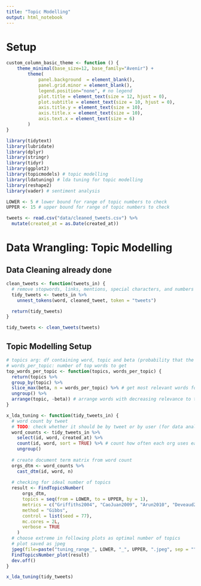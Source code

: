 ```yaml
---
title: "Topic Modelling"
output: html_notebook
---
```


<!----------------------------------------------------------------------------------------------------------------------------------------------------->
<!-- Setup -->
<!----------------------------------------------------------------------------------------------------------------------------------------------------->
# Setup
```r
custom_column_basic_theme <- function () { 
    theme_minimal(base_size=12, base_family="Avenir") +
        theme(
            panel.background  = element_blank(),
            panel.grid.minor = element_blank(),
            legend.position="none", # no legend
            plot.title = element_text(size = 12, hjust = 0),
            plot.subtitle = element_text(size = 10, hjust = 0),
            axis.title.y = element_text(size = 10),
            axis.title.x = element_text(size = 10),
            axis.text.x = element_text(size = 6)
        )
}
```

```r
library(tidytext)
library(lubridate)
library(dplyr)
library(stringr)
library(tidyr)
library(ggplot2)
library(topicmodels) # topic modelling
library(ldatuning) # lda tuning for topic modelling
library(reshape2)
library(vader) # sentiment analysis
```
```r
LOWER <- 5 # lower bound for range of topic numbers to check
UPPER <- 15 # upper bound for range of topic numbers to check
```

```r
tweets <- read.csv("data/cleaned_tweets.csv") %>%
  mutate(created_at = as.Date(created_at))
```

<!----------------------------------------------------------------------------------------------------------------------------------------------------->
<!-- Data Wrangling: Topic modelling -->
<!----------------------------------------------------------------------------------------------------------------------------------------------------->
# Data Wrangling: Topic Modelling
## Data Cleaning already done
```r
clean_tweets <- function(tweets_in) {
  # remove stopwords, links, mentions, special characters, and numbers
  tidy_tweets <- tweets_in %>% 
    unnest_tokens(word, cleaned_tweet, token = "tweets")

  return(tidy_tweets)
}

tidy_tweets <- clean_tweets(tweets)
```

## Topic Modelling Setup

```r
# topics arg: df containing word, topic and beta (probability that the word occurs in that topic) values
# words_per_topic: number of top words to get
top_words_per_topic <- function(topics, words_per_topic) {
  return(topics %>%
  group_by(topic) %>%
  slice_max(beta, n = words_per_topic) %>% # get most relevant words for that topic
  ungroup() %>%
  arrange(topic, -beta)) # arrange words with decreasing relevance to the topic
}
```

```r
x_lda_tuning <- function(tidy_tweets_in) {
  # word count by tweet
  # TODO: check whether it should be by tweet or by user (for data analysis proj it was media org)
  word_counts <- tidy_tweets_in %>%
    select(id, word, created_at) %>%
    count(id, word, sort = TRUE) %>% # count how often each org uses each word
    ungroup()
  
  # create document term matrix from word count
  orgs_dtm <- word_counts %>%
    cast_dtm(id, word, n)
  
  # checking for ideal number of topics
  result <- FindTopicsNumber(
      orgs_dtm,
      topics = seq(from = LOWER, to = UPPER, by = 1),
      metrics = c("Griffiths2004", "CaoJuan2009", "Arun2010", "Deveaud2014"),
      method = "Gibbs",
      control = list(seed = 77),
      mc.cores = 2L,
      verbose = TRUE
    )
  # choose extreme in following plots as optimal number of topics 
  # plot saved as jpeg
  jpeg(file=paste("tuning_range_", LOWER, "_", UPPER, ".jpeg", sep = ""))
  FindTopicsNumber_plot(result)
  dev.off()
}

x_lda_tuning(tidy_tweets)
```

